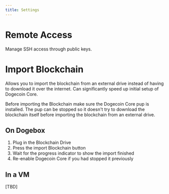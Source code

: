 ```yaml
---
title: Settings
---
```


# Remote Access

Manage SSH access through public keys.

# Import Blockchain

Allows you to import the blockchain from an external drive instead of having to
download it over the internet. Can significantly speed up initial setup of
Dogecoin Core.

Before importing the Blockchain make sure the Dogecoin Core pup is installed.
The pup can be stopped so it doesn't try to download the blockchain itself
before importing the blockchain from an external drive.

## On Dogebox

 1. Plug in the Blockchain Drive
 2. Press the import Blockchain button
 3. Wait for the progress indicator to show the import finished
 4. Re-enable Dogecoin Core if you had stopped it previously

## In a VM

[TBD]
